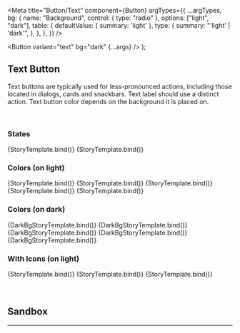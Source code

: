 

<Meta
  title="Button/Text"
  component={Button}
  argTypes={{
    ...argTypes,
    bg: {
      name: "Background",
      control: { type: "radio" },
      options: ["light", "dark"],
      table: {
        defaultValue: {
          summary: 'light'
        },
        type: {
          summary: "'light' | 'dark'",
        },
      },
    },
  }}
/>

  <Button variant="text" bg="dark" {...args} />
);

## Text Button

Text buttons are typically used for less-pronounced actions, including those located in dialogs,
cards and snackbars. Text label should use a distinct action. Text button color depends on the
background it is placed on.

<br />

### States

<Canvas>
  <Story name="Default" args={{ children: "Default" }}>
    {StoryTemplate.bind()}
  </Story>
  <Story name="Disabled" args={{ children: "Disabled", disabled: true }}>
    {StoryTemplate.bind()}
  </Story>
</Canvas>

### Colors (on light)

<Canvas>
  <Story name="Primary" args={{ children: "Blue", color: "blue" }}>
    {StoryTemplate.bind()}
  </Story>
  <Story name="Greyscale" args={{ children: "Greyscale", color: "greyscale" }}>
    {StoryTemplate.bind()}
  </Story>
  <Story name="Green" args={{ children: "Green", color: "green" }}>
    {StoryTemplate.bind()}
  </Story>
  <Story name="Yellow" args={{ children: "Yellow", color: "yellow" }}>
    {StoryTemplate.bind()}
  </Story>
  <Story name="Error" args={{ children: "Red", color: "red" }}>
    {StoryTemplate.bind()}
  </Story>
</Canvas>

### Colors (on dark)

<Canvas>
  <Story name="Primary (Dark)" args={{ children: "Blue", color: "blue" }}>
    {DarkBgStoryTemplate.bind()}
  </Story>
  <Story
    name="Greyscale (Dark)"
    args={{ children: "Greyscale", color: "greyscale" }}
  >
    {DarkBgStoryTemplate.bind()}
  </Story>
  <Story name="Green (Dark)" args={{ children: "Green", color: "green" }}>
    {DarkBgStoryTemplate.bind()}
  </Story>
  <Story name="Yellow (Dark)" args={{ children: "Yellow", color: "yellow" }}>
    {DarkBgStoryTemplate.bind()}
  </Story>
  <Story name="Error (Dark)" args={{ children: "Red", color: "red" }}>
    {DarkBgStoryTemplate.bind()}
  </Story>
</Canvas>

### With Icons (on light)

<Canvas>
  <Story
    name="Start Icon"
    args={{ ...iconPlacementProps("text").start.args }}
    parameters={{ ...iconPlacementProps("text").start.parameters }}
  >
    {StoryTemplate.bind()}
  </Story>
  <Story
    name="End Icon"
    args={{ ...iconPlacementProps("text").end.args }}
    parameters={{ ...iconPlacementProps("text").end.parameters }}
  >
    {StoryTemplate.bind()}
  </Story>
  <Story
    name="Double Icons"
    args={{ ...iconPlacementProps("text").double.args }}
    parameters={{ ...iconPlacementProps("text").double.parameters }}
  >
    {StoryTemplate.bind()}
  </Story>
</Canvas>

<br />
<br />
<br />

## Sandbox

<Canvas>
  <Story
    story={textButton}
    name="Sandbox"
    parameters={{ layout: "centered" }}
  />
</Canvas>

<ArgsTable of={textButton} story="Sandbox" />

<hr />
